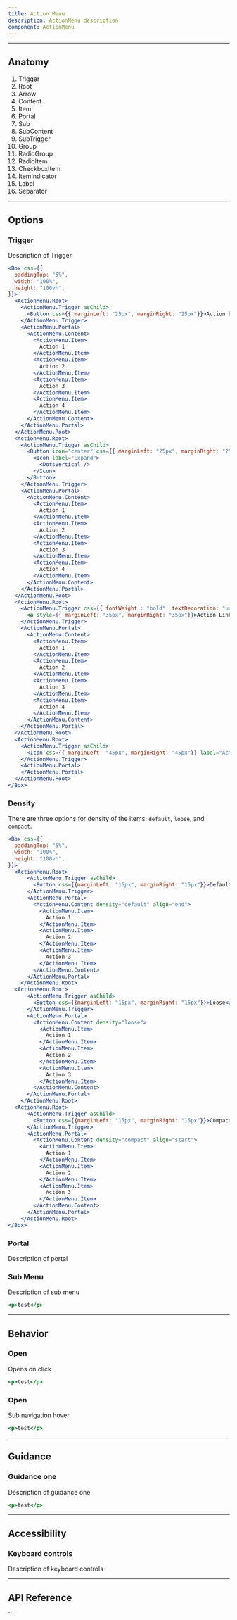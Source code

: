```yaml
---
title: Action Menu
description: ActionMenu description
component: ActionMenu
---
```


---

## Anatomy

<Anatomy
  src="/img/components/ActionMenu/anatomy.svg"
  caption="Note: Image not to scale"
/>

1. Trigger
2. Root
3. Arrow
4. Content
5. Item
6. Portal
7. Sub
8. SubContent
9. SubTrigger
10. Group
11. RadioGroup
12. RadioItem
13. CheckboxItem
14. ItemIndicator
15. Label
16. Separator

---

## Options

### Trigger
Description of Trigger

```jsx withPreview
<Box css={{
  paddingTop: "5%",
  width: "100%",
  height: "100vh",
}}>
  <ActionMenu.Root>
    <ActionMenu.Trigger asChild>
      <Button css={{ marginLeft: "25px", marginRight: "25px"}}>Action button</Button>
    </ActionMenu.Trigger>
    <ActionMenu.Portal>
      <ActionMenu.Content>
        <ActionMenu.Item>
          Action 1
        </ActionMenu.Item>
        <ActionMenu.Item>
          Action 2
        </ActionMenu.Item>
        <ActionMenu.Item>
          Action 3
        </ActionMenu.Item>
        <ActionMenu.Item>
          Action 4
        </ActionMenu.Item>
      </ActionMenu.Content>
    </ActionMenu.Portal>
  </ActionMenu.Root>
  <ActionMenu.Root>
    <ActionMenu.Trigger asChild>
      <Button icon="center" css={{ marginLeft: "25px", marginRight: "25px"}}>
        <Icon label="Expand">
          <DotsVertical />
        </Icon>
      </Button>
    </ActionMenu.Trigger>
    <ActionMenu.Portal>
      <ActionMenu.Content>
        <ActionMenu.Item>
          Action 1
        </ActionMenu.Item>
        <ActionMenu.Item>
          Action 2
        </ActionMenu.Item>
        <ActionMenu.Item>
          Action 3
        </ActionMenu.Item>
        <ActionMenu.Item>
          Action 4
        </ActionMenu.Item>
      </ActionMenu.Content>
    </ActionMenu.Portal>
  </ActionMenu.Root>
  <ActionMenu.Root>
    <ActionMenu.Trigger css={{ fontWeight : "bold", textDecoration: "underline" }} asChild>
      <a style={{ marginLeft: "35px", marginRight: "35px"}}>Action Link</a>
    </ActionMenu.Trigger>
    <ActionMenu.Portal>
      <ActionMenu.Content>
        <ActionMenu.Item>
          Action 1
        </ActionMenu.Item>
        <ActionMenu.Item>
          Action 2
        </ActionMenu.Item>
        <ActionMenu.Item>
          Action 3
        </ActionMenu.Item>
        <ActionMenu.Item>
          Action 4
        </ActionMenu.Item>
      </ActionMenu.Content>
    </ActionMenu.Portal>
  </ActionMenu.Root>
  <ActionMenu.Root>
    <ActionMenu.Trigger asChild>
      <Icon css={{ marginLeft: "45px", marginRight: "45px"}} label="Actions"><MixerVertical /></Icon>
    </ActionMenu.Trigger>
    <ActionMenu.Portal>
    </ActionMenu.Portal>
  </ActionMenu.Root>
</Box>
```

### Density
There are three options for density of the items: `default`, `loose`, and `compact`.

```jsx withPreview
<Box css={{
  paddingTop: "5%",
  width: "100%",
  height: "100vh",
}}>
  <ActionMenu.Root>
      <ActionMenu.Trigger asChild>
        <Button css={{marginLeft: "15px", marginRight: "15px"}}>Default</Button>
      </ActionMenu.Trigger>
      <ActionMenu.Portal>
        <ActionMenu.Content density="default" align="end">
          <ActionMenu.Item>
            Action 1
          </ActionMenu.Item>
          <ActionMenu.Item>
            Action 2
          </ActionMenu.Item>
          <ActionMenu.Item>
            Action 3
          </ActionMenu.Item>
        </ActionMenu.Content>
      </ActionMenu.Portal>
    </ActionMenu.Root>
  <ActionMenu.Root>
      <ActionMenu.Trigger asChild>
        <Button css={{marginLeft: "15px", marginRight: "15px"}}>Loose</Button>
      </ActionMenu.Trigger>
      <ActionMenu.Portal>
        <ActionMenu.Content density="loose">
          <ActionMenu.Item>
            Action 1
          </ActionMenu.Item>
          <ActionMenu.Item>
            Action 2
          </ActionMenu.Item>
          <ActionMenu.Item>
            Action 3
          </ActionMenu.Item>
        </ActionMenu.Content>
      </ActionMenu.Portal>
    </ActionMenu.Root>
  <ActionMenu.Root>
      <ActionMenu.Trigger asChild>
        <Button css={{marginLeft: "15px", marginRight: "15px"}}>Compact</Button>
      </ActionMenu.Trigger>
      <ActionMenu.Portal>
        <ActionMenu.Content density="compact" align="start">
          <ActionMenu.Item>
            Action 1
          </ActionMenu.Item>
          <ActionMenu.Item>
            Action 2
          </ActionMenu.Item>
          <ActionMenu.Item>
            Action 3
          </ActionMenu.Item>
        </ActionMenu.Content>
      </ActionMenu.Portal>
    </ActionMenu.Root>
</Box>
```

### Portal

Description of portal


### Sub Menu

Description of sub menu

```jsx withPreview
<p>test</p>
```

---

## Behavior

### Open

Opens on click

```jsx withPreview
<p>test</p>
```

### Open

Sub navigation hover

```jsx withPreview
<p>test</p>
```

---

## Guidance

### Guidance one

Description of guidance one

```jsx withPreview isGuide="error"
<p>test</p>
```

---

## Accessibility

### Keyboard controls

Description of keyboard controls

---

## API Reference

<PropsTable props={propsTable} />
````
